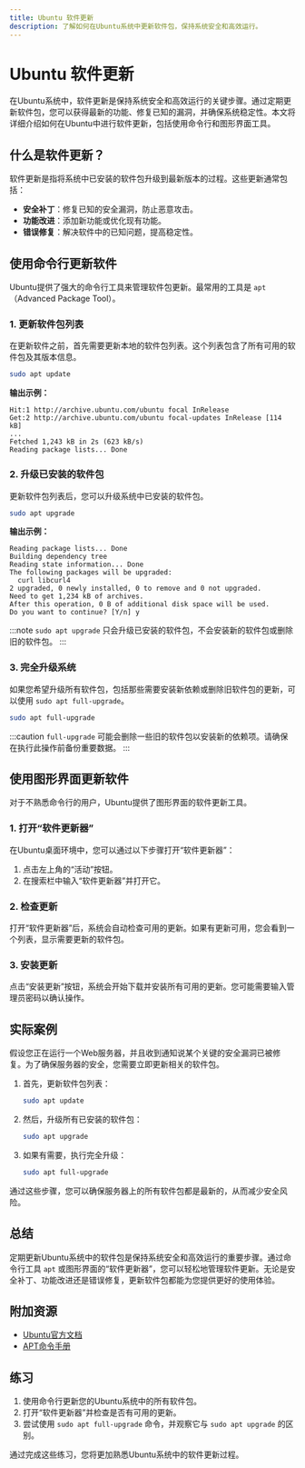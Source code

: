 ```yaml
---
title: Ubuntu 软件更新
description: 了解如何在Ubuntu系统中更新软件包，保持系统安全和高效运行。
---
```


# Ubuntu 软件更新

在Ubuntu系统中，软件更新是保持系统安全和高效运行的关键步骤。通过定期更新软件包，您可以获得最新的功能、修复已知的漏洞，并确保系统稳定性。本文将详细介绍如何在Ubuntu中进行软件更新，包括使用命令行和图形界面工具。

## 什么是软件更新？

软件更新是指将系统中已安装的软件包升级到最新版本的过程。这些更新通常包括：

- **安全补丁**：修复已知的安全漏洞，防止恶意攻击。
- **功能改进**：添加新功能或优化现有功能。
- **错误修复**：解决软件中的已知问题，提高稳定性。

## 使用命令行更新软件

Ubuntu提供了强大的命令行工具来管理软件包更新。最常用的工具是 `apt`（Advanced Package Tool）。

### 1. 更新软件包列表

在更新软件之前，首先需要更新本地的软件包列表。这个列表包含了所有可用的软件包及其版本信息。

```bash
sudo apt update
```

**输出示例：**

```
Hit:1 http://archive.ubuntu.com/ubuntu focal InRelease
Get:2 http://archive.ubuntu.com/ubuntu focal-updates InRelease [114 kB]
...
Fetched 1,243 kB in 2s (623 kB/s)
Reading package lists... Done
```

### 2. 升级已安装的软件包

更新软件包列表后，您可以升级系统中已安装的软件包。

```bash
sudo apt upgrade
```

**输出示例：**

```
Reading package lists... Done
Building dependency tree
Reading state information... Done
The following packages will be upgraded:
  curl libcurl4
2 upgraded, 0 newly installed, 0 to remove and 0 not upgraded.
Need to get 1,234 kB of archives.
After this operation, 0 B of additional disk space will be used.
Do you want to continue? [Y/n] y
```

:::note
`sudo apt upgrade` 只会升级已安装的软件包，不会安装新的软件包或删除旧的软件包。
:::

### 3. 完全升级系统

如果您希望升级所有软件包，包括那些需要安装新依赖或删除旧软件包的更新，可以使用 `sudo apt full-upgrade`。

```bash
sudo apt full-upgrade
```

:::caution
`full-upgrade` 可能会删除一些旧的软件包以安装新的依赖项。请确保在执行此操作前备份重要数据。
:::

## 使用图形界面更新软件

对于不熟悉命令行的用户，Ubuntu提供了图形界面的软件更新工具。

### 1. 打开“软件更新器”

在Ubuntu桌面环境中，您可以通过以下步骤打开“软件更新器”：

1. 点击左上角的“活动”按钮。
2. 在搜索栏中输入“软件更新器”并打开它。

### 2. 检查更新

打开“软件更新器”后，系统会自动检查可用的更新。如果有更新可用，您会看到一个列表，显示需要更新的软件包。

### 3. 安装更新

点击“安装更新”按钮，系统会开始下载并安装所有可用的更新。您可能需要输入管理员密码以确认操作。

## 实际案例

假设您正在运行一个Web服务器，并且收到通知说某个关键的安全漏洞已被修复。为了确保服务器的安全，您需要立即更新相关的软件包。

1. 首先，更新软件包列表：

   ```bash
   sudo apt update
   ```

2. 然后，升级所有已安装的软件包：

   ```bash
   sudo apt upgrade
   ```

3. 如果有需要，执行完全升级：

   ```bash
   sudo apt full-upgrade
   ```

通过这些步骤，您可以确保服务器上的所有软件包都是最新的，从而减少安全风险。

## 总结

定期更新Ubuntu系统中的软件包是保持系统安全和高效运行的重要步骤。通过命令行工具 `apt` 或图形界面的“软件更新器”，您可以轻松地管理软件更新。无论是安全补丁、功能改进还是错误修复，更新软件包都能为您提供更好的使用体验。

## 附加资源

- [Ubuntu官方文档](https://help.ubuntu.com/)
- [APT命令手册](https://manpages.ubuntu.com/manpages/focal/en/man8/apt.8.html)

## 练习

1. 使用命令行更新您的Ubuntu系统中的所有软件包。
2. 打开“软件更新器”并检查是否有可用的更新。
3. 尝试使用 `sudo apt full-upgrade` 命令，并观察它与 `sudo apt upgrade` 的区别。

通过完成这些练习，您将更加熟悉Ubuntu系统中的软件更新过程。